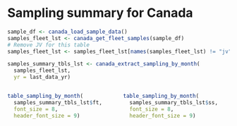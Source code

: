 # Sampling summary for Canada

```r

sample_df <- canada_load_sample_data()
samples_fleet_lst <- canada_get_fleet_samples(sample_df)
# Remove JV for this table
samples_fleet_lst <- samples_fleet_lst[names(samples_fleet_lst) != "jv"]

samples_summary_tbls_lst <- canada_extract_sampling_by_month(
  samples_fleet_lst,
  yr = last_data_yr)

```

:::::: {.columns}
::: {.column width="45%"}
\begin{center}\textbf{Freezer trawlers}\end{center}
```r
table_sampling_by_month(
  samples_summary_tbls_lst$ft,
  font_size = 8,
  header_font_size = 9)
```
:::

::: {.column width="45%"}
\begin{center}\textbf{Shoreside}\end{center}
```r
table_sampling_by_month(
  samples_summary_tbls_lst$ss,
  font_size = 8,
  header_font_size = 9)
```
:::
::::::
